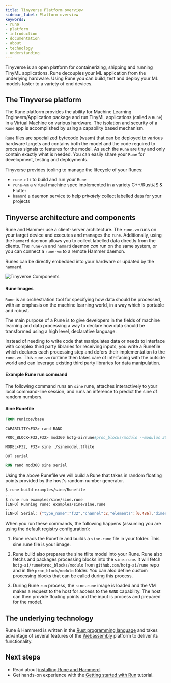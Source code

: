 ```yaml
---
title: Tinyverse Platform overview
sidebar_label: Platform overview
keywords:
- rune
- platform
- introduction
- documentation
- about
- technology
- understanding
---
```


Tinyverse is an open platform for containerizing, shipping and running TinyML applications. 
Rune decouples your ML application from the underlying hardware. Using Rune you can
build, test and deploy your ML models faster to a variety of end devices. 


## The Tinyverse platform

The Rune platform provides the ability for Machine Learning Engineers/Application package 
and run TinyML applications (called a `Rune`) in a Virtual Machine on various hardware.
The isolation and security of a `Rune` app is accomplished by using a capability based
mechanism. 

`Rune` files are specialized bytecode (wasm) that can be deployed to various hardware targets and
contains both the model and the code required to process signals to features for the model.
As such the `Rune` are tiny and only contain exactly what is needed. 
You can easily share your `Rune` for development, testing and deployments.

Tinyverse provides tooling to manage the lifecycle of your Runes:

* `rune-cli` to build and run your `Rune`
* `rune-vm` a virtual machine spec implemented in a variety C++/Rust/JS & Flutter
* `hammrd` a daemon service to help *privately*  collect labelled data for your projects


## Tinyverse architecture and components

Rune and Hammer use a client-server architecture. The `rune-vm` runs on your target 
device and executes and manages the `rune`. Additionally, using the `hammerd` daemon
allows you to collect labelled data directly from the clients. 
The `rune-vm` and `hammrd` daemon *can* run on the same system, or you can connect a
`rune-vm` to a remote Hammer daemon. 

Runes can be directly embedded into your hardware or updated by the `hammerd`. 

![Tinyverse Components](/img/docs/architecture.svg)


#### Rune Images

`Rune` is an orchestration tool for specifying how data should be processed, 
with an emphasis on the machine learning world, in a way which is portable and robust.

The main purpose of a Rune is to give developers in the fields of machine learning and
data processing a way to declare how data should be transformed using a high level, declarative language.

Instead of needing to write code that manipulates data or needs to interface 
with complex third party libraries for receiving inputs, you write a Runefile 
which declares each processing step and defers their implementation to the `rune-vm`. 
This `rune-vm` runtime then takes care of interfacing with the outside world and can leverage 
existing third party libraries for data manipulation.

#### Example Rune run command

The following command runs an `sine` rune, attaches interactively to your
local command-line session, and runs an inference to predict the sine of random numbers.


#### Sine Runefile

```Dockerfile
FROM runicos/base

CAPABILITY<F32> rand RAND

PROC_BLOCK<F32,F32> mod360 hotg-ai/rune#proc_blocks/modulo --modulus 360.0

MODEL<F32, F32> sine ./sinemodel.tflite

OUT serial

RUN rand mod360 sine serial
```

Using the above Runefile we will build a Rune that takes in random floating points provided by the host's random
number generator.

```bash
$ rune build examples/sine/Runefile
...
$ rune run examples/sine/sine.rune
[INFO] Running rune: examples/sine/sine.rune
...
[INFO] Serial: {"type_name":"f32","channel":2,"elements":[0.486],"dimensions":[1]}
```

When you run these commands, the following happens (assuming you are using
the default registry configuration):

1.  Rune reads the Runefile and builds a `sine.rune` file in your folder. This sine.rune file is 
    your image.

2.  Rune build also prepares the sine tflite model into your Rune. Rune also fetchs and packages
    processing blocks into the `sine.rune`. It will fetch `hotg-ai/rune#proc_blocks/modulo` from 
    `github.com/hotg-ai/rune` repo and in the `proc_block/modulo` folder. You can also 
    define custom processing blocks that can be called during this process. 

3.  During Rune `run` process, the `sine.rune` image is loaded and the VM makes a request 
    to the host for access to the `RAND` capability. The host can then provide floating points
    and the input is process and prepared for the model.

## The underlying technology
Rune & Hammerd is written in the [Rust programming language](https://rust-lang.org/) and takes
advantage of several features of the [Webassembly](https://webassembly.org/) platform to deliver its functionality.

## Next steps
- Read about [installing Rune and Hammerd](/docs/get_rune).
- Get hands-on experience with the [Getting started with Run](/docs/getting_started/1)
    tutorial.
